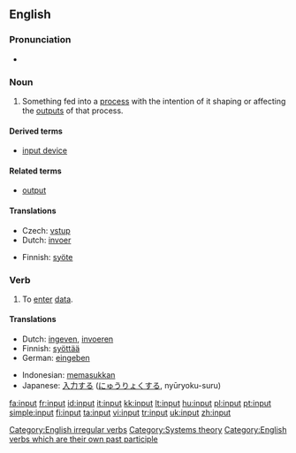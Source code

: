 {{wikipedia}}
==English==

===Pronunciation===
* {{IPA|/'ɪnpʊt/}}

===Noun===
{{en-noun}}

# Something fed into a [[process]] with the intention of it shaping or affecting the [[outputs]] of that process.

====Derived terms====
* [[input device]]

====Related terms====
* [[output]]

====Translations====
{{trans-top|something fed into a process}}
* Czech: [[vstup]] {{m}}
* Dutch: [[invoer]]
{{trans-mid}}
* Finnish: [[syöte]]
{{trans-bottom}}

===Verb===
{{en-verb|inputs|inputting|'''input''' or '''[[inputted]]'''}}

# To [[enter]] [[data]].

====Translations====
{{trans-top}}
* Dutch: [[ingeven]], [[invoeren]]
* Finnish: [[syöttää]]
* German: [[eingeben]]
{{trans-mid}}
* Indonesian: [[masuk|memasukkan]]
* Japanese: [[入力]]する ([[にゅうりょく]]する, nyūryoku-suru)
{{trans-bottom}}

[[Category:English irregular verbs]]
[[Category:Systems theory]]
[[Category:English verbs which are their own past participle]]

[[fa:input]]
[[fr:input]]
[[id:input]]
[[it:input]]
[[kk:input]]
[[lt:input]]
[[hu:input]]
[[pl:input]]
[[pt:input]]
[[simple:input]]
[[fi:input]]
[[ta:input]]
[[vi:input]]
[[tr:input]]
[[uk:input]]
[[zh:input]]